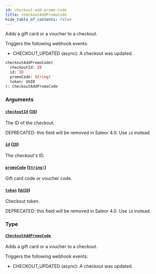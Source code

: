 ```yaml
---
id: checkout-add-promo-code
title: checkoutAddPromoCode
hide_table_of_contents: false
---
```


Adds a gift card or a voucher to a checkout.

Triggers the following webhook events:

- CHECKOUT_UPDATED (async): A checkout was updated.

```graphql
checkoutAddPromoCode(
  checkoutId: ID
  id: ID
  promoCode: String!
  token: UUID
): CheckoutAddPromoCode
```

### Arguments

#### [`checkoutId`](#) ([`ID`](../../../developer/api-reference/scalars/id))

The ID of the checkout.

DEPRECATED: this field will be removed in Saleor 4.0. Use `id` instead.

#### [`id`](#) ([`ID`](../../../developer/api-reference/scalars/id))

The checkout's ID.

#### [`promoCode`](#) ([`String!`](../../../developer/api-reference/scalars/string))

Gift card code or voucher code.

#### [`token`](#) ([`UUID`](../../../developer/api-reference/scalars/uuid))

Checkout token.

DEPRECATED: this field will be removed in Saleor 4.0. Use `id` instead.

### Type

#### [`CheckoutAddPromoCode`](../../../developer/api-reference/objects/checkout-add-promo-code)

Adds a gift card or a voucher to a checkout.

Triggers the following webhook events:

- CHECKOUT_UPDATED (async): A checkout was updated.
